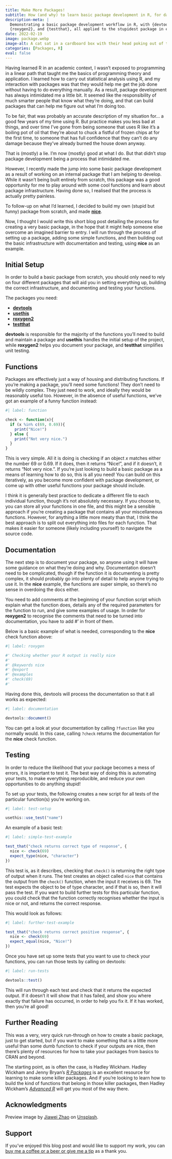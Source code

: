 ```yaml
---
title: Make More Packages!
subtitle: How (and why) to learn basic package development in R, for data scientists.
description-meta: |
  Demonstrating a basic package development workflow in R, with {devtools}, {usethis}, 
  {roxygen2}, and {testthat}, all applied to the stupidest package in existence.
date: 2022-02-19
image: package.webp
image-alt: A cat sat in a cardboard box with their head poking out of the top of the box.
categories: [Packages, R]
eval: false
---
```


Having learned R in an academic context, I wasn't exposed to programming in a linear path that taught me the basics of programming theory and application. I learned how to carry out statistical analysis using R, and my interaction with packages was that they would help me get the job done without having to do everything manually. As a result, package development has always intimidated me a little bit. It seemed like the responsibility of much smarter people that know what they're doing, and that can build packages that can help me figure out what I'm doing too.

To be fair, that was probably an accurate description of my situation for... a good few years of my time using R. But practice makes you less bad at things, and over time I've gone from being someone that uses R like it's a boiling pot of oil that they're about to chuck a fistful of frozen chips at for the first time, to someone that has full confidence that they can't do any damage because they've already burned the house down anyway.

That is (mostly) a lie. I'm now (mostly) good at what I do. But that didn't stop package development being a process that intimidated me.

However, I recently made the jump into some basic package development as a result of working on an internal package that I am helping to develop. While it wasn't being built entirely from scratch, this package was a good opportunity for me to play around with some cool functions and learn about package infrastructure. Having done so, I realised that the process is actually pretty painless.

To follow-up on what I'd learned, I decided to build my own (stupid but funny) package from scratch, and made [**nice**](https://github.com/Paulj1989/nice).

Now, I thought I would write this short blog post detailing the process for creating a very basic package, in the hope that it might help someone else overcome an imagined barrier to entry. I will run through the process of setting up a package, adding some simple functions, and then building out the basic infrastructure with documentation and testing, using **nice** as an example.

## Initial Setup

In order to build a basic package from scratch, you should only need to rely on four different packages that will aid you in setting everything up, building the correct infrastructure, and documenting and testing your functions.

The packages you need:

- [**devtools**](https://devtools.r-lib.org/)
- [**usethis**](https://usethis.r-lib.org/)
- [**roxygen2**](https://roxygen2.r-lib.org/)
- [**testthat**](https://testthat.r-lib.org/)

**devtools** is responsible for the majority of the functions you'll need to build and maintain a package and **usethis** handles the initial setup of the project, while **roxygen2** helps you document your package, and **testthat** simplifies unit testing.

## Functions

Packages are effectively just a way of housing and distributing functions. If you're making a package, you'll need some functions! They don't need to be wildly complex. They just need to work, and ideally they would be reasonably useful too. However, in the absence of useful functions, we've got an example of a funny function instead:

```r
#| label: function

check <- function(x){
  if (x %in% c(69, 0.69)){
    print("Nice!")
  } else {
    print("Not very nice.")
  }
}
```

This is very simple. All it is doing is checking if an object _x_ matches either the number 69 or 0.69. If it does, then it returns "Nice!", and if it doesn't, it returns "Not very nice.". If you're just looking to build a basic package as a means of learning how to do so, this is all you need! You can build on this iteratively, as you become more confident with package development, or come up with other useful functions your package should include.

I think it is generally best practice to dedicate a different file to each individual function, though it's not absolutely necessary. If you choose to, you can store all your functions in one file, and this might be a sensible approach if you're creating a package that contains all your miscellaneous functions. However, for anything a little more meaty than that, I think the best approach is to split out everything into files for each function. That makes it easier for someone (likely including yourself) to navigate the source code.

## Documentation

The next step is to document your package, so anyone using it will have some guidance on what they're doing and why. Documentation doesn't need to be complicated, though if the function it is documenting is pretty complex, it should probably go into plenty of detail to help anyone trying to use it. In the **nice** example, the functions are super simple, so there's no sense in overdoing the docs either.

You need to add comments at the beginning of your function script which explain what the function does, details any of the required parameters for the function to run, and give some examples of usage. In order for **roxygen2** to recognise the comments that need to be turned into documentation, you have to add #' in front of them.

Below is a basic example of what is needed, corresponding to the **nice** check function above:

```r
#| label: roxygen

#' Checking whether your R output is really nice
#'
#' @keywords nice
#' @export
#' @examples
#' check(69)
#' 
```

Having done this, devtools will process the documentation so that it all works as expected:

```r
#| label: documentation

devtools::document()
```

You can get a look at your documentation by calling `?function` like you normally would. In this case, calling `?check` returns the documentation for the **nice** check function.

## Testing

In order to reduce the likelihood that your package becomes a mess of errors, it is important to test it. The best way of doing this is automating your tests, to make everything reproducible, and reduce your own opportunities to do anything stupid!

To set up your tests, the following creates a new script for all tests of the particular function(s) you're working on.

```r
#| label: test-setup

usethis::use_test("name")
```

An example of a basic test:

```r
#| label: simple-test-example

test_that("check returns correct type of response", {
  nice <- check(69)
  expect_type(nice, "character")
})
```

This test is, as it describes, checking that `check()` is returning the right type of output when it runs. The test creates an object called `nice` that contains the output from the `check()` function, when the input it receives is 69. The test expects the object to be of type character, and if that is so, then it will pass the test. If you want to build further tests for this particular function, you could check that the function correctly recognises whether the input is nice or not, and returns the correct response.

This would look as follows:

```r
#| label: further-test-example

test_that("check returns correct positive response", {
  nice <- check(69)
  expect_equal(nice, "Nice!")
})
```

Once you have set up some tests that you want to use to check your functions, you can run those tests by calling on devtools:

```r
#| label: run-tests

devtools::test()
```

This will run through each test and check that it returns the expected output. If it doesn't it will show that it has failed, and show you where exactly that failure has occurred, in order to help you fix it. If it has worked, then you're all good!

## Further Reading

This was a very, very quick run-through on how to create a basic package, just to get started, but if you want to make something that is a little more useful than some dumb function to check if your outputs are nice, then there's plenty of resources for how to take your packages from basics to CRAN and beyond.

The starting point, as is often the case, is Hadley Wickham. Hadley Wickham and Jenny Bryan's [_R Packages_](https://r-pkgs.org/index.html) is an excellent resource for learning to make some killer packages. And if you're looking to learn how to build the kind of functions that belong in those killer packages, then Hadley Wickham's [_Advanced R_](https://adv-r.hadley.nz/) will get you most of the way there.

## Acknowledgments {.appendix}

Preview image by [Jiawei Zhao](https://unsplash.com/@jiaweizhao) on [Unsplash](https://unsplash.com/photos/tuxedo-cat-in-brown-cardboard-box-W-ypTC6R7_k).

## Support {.appendix}

If you've enjoyed this blog post and would like to support my work, you can [buy me a coffee or a beer or give me a tip](https://www.buymeacoffee.com/paulj1989) as a thank you. 
